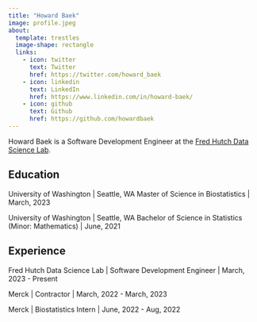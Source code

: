 ```yaml
---
title: "Howard Baek"
image: profile.jpeg
about:
  template: trestles
  image-shape: rectangle
  links:
    - icon: twitter
      text: Twitter
      href: https://twitter.com/howard_baek
    - icon: linkedin
      text: LinkedIn
      href: https://www.linkedin.com/in/howard-baek/
    - icon: github
      text: Github
      href: https://github.com/howardbaek
---
```


Howard Baek is a Software Development Engineer at the [Fred Hutch Data Science Lab](https://hutchdatascience.org/).

## Education

University of Washington \| Seattle, WA Master of Science in Biostatistics \| March, 2023

University of Washington \| Seattle, WA Bachelor of Science in Statistics (Minor: Mathematics) \| June, 2021

## Experience

Fred Hutch Data Science Lab \| Software Development Engineer \| March, 2023 - Present

Merck \| Contractor \| March, 2022 - March, 2023

Merck \| Biostatistics Intern \| June, 2022 - Aug, 2022
